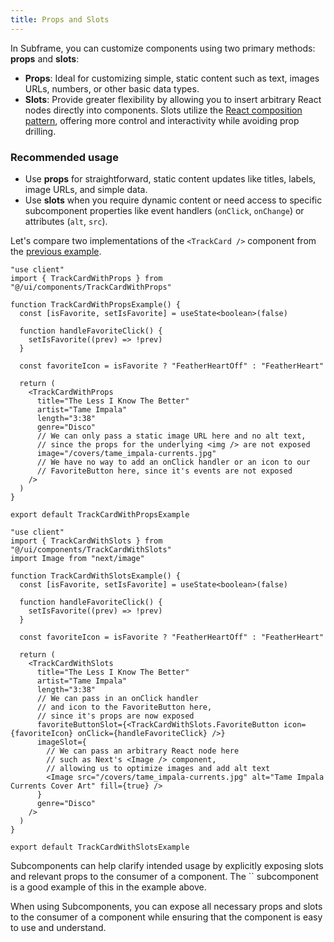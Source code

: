```yaml
---
title: Props and Slots
---
```


In Subframe, you can customize components using two primary methods: **props** and **slots**:
- **Props**: Ideal for customizing simple, static content such as text, images URLs, numbers, or other basic data types.
- **Slots**:  Provide greater flexibility by allowing you to insert arbitrary React nodes directly into components. Slots utilize the [React composition pattern](https://felixgerschau.com/react-component-composition/), offering more control and interactivity while avoiding prop drilling.


### Recommended usage
- Use **props** for straightforward, static content updates like titles, labels, image URLs, and simple data.
- Use **slots** when you require dynamic content or need access to specific subcomponent properties like event handlers (`onClick`, `onChange`) or attributes (`alt`, `src`).

Let's compare two implementations of the `<TrackCard />` component from the [previous example](/developing/adding-business-logic#example-2-a-complex-custom-component).

<CodeGroup>

```tsx src/components/TrackCard.tsx (with only props) [expandable]
"use client"
import { TrackCardWithProps } from "@/ui/components/TrackCardWithProps"

function TrackCardWithPropsExample() {
  const [isFavorite, setIsFavorite] = useState<boolean>(false)

  function handleFavoriteClick() {
    setIsFavorite((prev) => !prev)
  }

  const favoriteIcon = isFavorite ? "FeatherHeartOff" : "FeatherHeart"

  return (
    <TrackCardWithProps
      title="The Less I Know The Better"
      artist="Tame Impala"
      length="3:38"
      genre="Disco"
      // We can only pass a static image URL here and no alt text,
      // since the props for the underlying <img /> are not exposed
      image="/covers/tame_impala-currents.jpg"
      // We have no way to add an onClick handler or an icon to our
      // FavoriteButton here, since it's events are not exposed
    />
  )
}

export default TrackCardWithPropsExample
```

```tsx src/components/TrackCard.tsx (with slots) [expandable]
"use client"
import { TrackCardWithSlots } from "@/ui/components/TrackCardWithSlots"
import Image from "next/image"

function TrackCardWithSlotsExample() {
  const [isFavorite, setIsFavorite] = useState<boolean>(false)

  function handleFavoriteClick() {
    setIsFavorite((prev) => !prev)
  }

  const favoriteIcon = isFavorite ? "FeatherHeartOff" : "FeatherHeart"

  return (
    <TrackCardWithSlots
      title="The Less I Know The Better"
      artist="Tame Impala"
      length="3:38"
      // We can pass in an onClick handler
      // and icon to the FavoriteButton here,
      // since it's props are now exposed
      favoriteButtonSlot={<TrackCardWithSlots.FavoriteButton icon={favoriteIcon} onClick={handleFavoriteClick} />}
      imageSlot={
        // We can pass an arbitrary React node here
        // such as Next's <Image /> component,
        // allowing us to optimize images and add alt text
        <Image src="/covers/tame_impala-currents.jpg" alt="Tame Impala Currents Cover Art" fill={true} />
      }
      genre="Disco"
    />
  )
}

export default TrackCardWithSlotsExample
```

</CodeGroup>

<Tip>
  Subcomponents can help clarify intended usage by explicitly exposing slots and relevant props to the consumer of a component.
  The `<TrackCardWithSlots.FavoriteButton />` subcomponent is a good example of this in the example above.
</Tip>

When using Subcomponents, you can expose all necessary props and slots to the consumer of a component while ensuring that the component is easy to use and understand.
